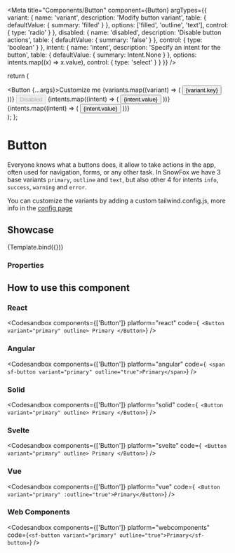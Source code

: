 
<Meta
  title="Components/Button"
  component={Button}
  argTypes={{
    variant: {
      name: 'variant',
      description: 'Modify button variant',
      table: {
        defaultValue: { summary: 'filled' }
      },
      options: ['filled', 'outline', 'text'],
      control: {
        type: 'radio'
      }
    },
    disabled: {
      name: 'disabled',
      description: 'Disable button actions',
      table: {
        defaultValue: { summary: 'false' }
      },
      control: {
        type: 'boolean'
      }
    },
    intent: {
      name: 'intent',
      description: 'Specify an intent for the button',
      table: {
        defaultValue: { summary: Intent.None }
      },
      options: intents.map((x) => x.value),
      control: { type: 'select' }
    }
  }}
/>

  return (
    <div>
      <Row>
        <Button {...args}>Customize me</Button>
        {variants.map((variant) => (
          <Button key={variant.key} variant={variant.value}>
            {variant.key}
          </Button>
        ))}
        <Button disabled>Disabled</Button>
      </Row>
      <Row>
        {intents.map((intent) => (
          <Button key={intent.key} intent={intent.value}>
            {intent.value}
          </Button>
        ))}
      </Row>
      <Row>
        {intents.map((intent) => (
          <Button key={intent.key} variant="outline" intent={intent.value}>
            {intent.value}
          </Button>
        ))}
      </Row>
    </div>
  );
};

# Button

Everyone knows what a buttons does, it allow to take actions in the app, often used for navigation, forms, or any other task.
In SnowFox we have 3 base variants `primary`, `outline` and `text`, but also other 4 for intents `info`, `success`, `warning` and `error`.

You can customize the variants by adding a custom tailwind.config.js, more info in the [config page](/docs/start--sfge)

## Showcase

<Canvas>
  <Story name="Default">{Template.bind({})}</Story>
</Canvas>

### Properties

<ArgsTable story="Default" of={Button} />

## How to use this component

### React

<Codesandbox
  components={['Button']}
  platform="react"
  code={`
  <Button variant="primary" outline>
    Primary
  </Button>`}
/>

### Angular

<Codesandbox
  components={['Button']}
  platform="angular"
  code={`
    <span sf-button variant="primary" outline="true">Primary</span>`}
/>

### Solid

<Codesandbox
  components={['Button']}
  platform="solid"
  code={`
  <Button variant="primary" outline>
    Primary
  </Button>`}
/>

### Svelte

<Codesandbox
  components={['Button']}
  platform="svelte"
  code={`
  <Button variant="primary" outline>
    Primary
  </Button>`}
/>

### Vue

<Codesandbox
  components={['Button']}
  platform="vue"
  code={`
  <Button variant="primary" :outline="true">Primary</Button>`}
/>

### Web Components

<Codesandbox
  components={['Button']}
  platform="webcomponents"
  code={`<sf-button variant="primary" outline="true">Primary</sf-button>`}
/>
